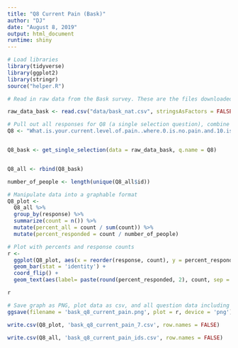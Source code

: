 ```yaml
---
title: "Q8 Current Pain (Bask)"
author: "DJ"
date: "August 8, 2019"
output: html_document
runtime: shiny
---
```


```r
# Load libraries
library(tidyverse)
library(ggplot2)
library(stringr)
source("helper.R")
```

```r
# Read in raw data from the Bask survey. These are the files downloaded from survey monkey saved as a .csv

raw_data_bask <- read.csv("data/bask_nat.csv", stringsAsFactors = FALSE)
```

```r
# Pull out all responses for Q8 (a single selection question), combine and determine 'question n'
Q8 <- "What.is.your.current.level.of.pain..where.0.is.no.pain.and.10.is.the.worst.pain.imaginable..what.is.your.current.level.of.pain."


Q8_bask <- get_single_selection(data = raw_data_bask, q.name = Q8)


Q8_all <- rbind(Q8_bask)

number_of_people <- length(unique(Q8_all$id))
```

```r
# Manipulate data into a graphable format
Q8_plot <- 
  Q8_all %>%
  group_by(response) %>%
  summarize(count = n()) %>%
  mutate(percent_all = count / sum(count)) %>%
  mutate(percent_responded = count / number_of_people)
```

```r
# Plot with percents and response counts
r <- 
  ggplot(Q8_plot, aes(x = reorder(response, count), y = percent_responded)) +
  geom_bar(stat = 'identity') +
  coord_flip() +
  geom_text(aes(label= paste(round(percent_responded, 2), count, sep = "***")))

r
```

```r
# Save graph as PNG, plot data as csv, and all question data including response IDs as csv (save question n and N at end of plot file as "_x.x")
ggsave(filename = 'bask_q8_current_pain.png', plot = r, device = 'png')

write.csv(Q8_plot, 'bask_q8_current_pain_7.csv', row.names = FALSE)

write.csv(Q8_all, 'bask_q8_current_pain_ids.csv', row.names = FALSE)
```